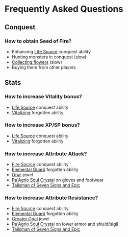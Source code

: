 # Frequently Asked Questions

## Conquest

### How to obtain Seed of Fire?
- Enhancing [Life Source](/guides/conquest#life-source) conquest ability
- Hunting monsters in conquest (slow)
- [Collecting flowers](/guides/conquest#collecting-flowers) (slow)
- Buying them from other players

## Stats

### How to increase Vitality bonus?
- [Life Source](/guides/conquest#life-source) conquest ability
- [Vitalizing](/references/forgotten-power#vitalizing) forgotten ability

### How to increase XP/SP bonus?
- [Life Source](/guides/conquest#life-source) conquest ability
- [Vitalizing](/references/forgotten-power#vitalizing) forgotten ability

### How to increase Attribute Attack?
- [Fire Source](/guides/conquest#fire-source) conquest ability
- [Elemental Guard](/references/forgotten-power#elemental-guard) forgotten ability
- [Opal](/references/jewels#opal) jewel
- [Pa'Agrio Soul Crystal](/references/soul-crystals#paagrios-soul-crystal) on gloves and footwear
- [Talisman of Seven Signs and Epic](/references/talismans#talisman-of-seven-signs-and-epic)

### How to increase Attribute Resistance?
- [Fire Source](/guides/conquest#fire-source) conquest ability
- [Elemental Guard](/references/forgotten-power#elemental-guard) forgotten ability
- [Greater Opal](/references/jewels#opal) jewel
- [Pa'Agrio Soul Crystal](/references/soul-crystals#paagrios-soul-crystal) on lower armor and shield/sigil
- [Talisman of Seven Signs and Epic](/references/talismans#talisman-of-seven-signs-and-epic)